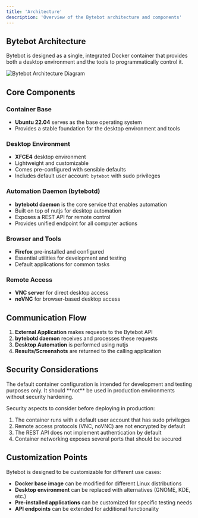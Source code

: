 ```yaml
---
title: 'Architecture'
description: 'Overview of the Bytebot architecture and components'
---
```


## Bytebot Architecture

Bytebot is designed as a single, integrated Docker container that provides both a desktop environment and the tools to programmatically control it.

<img src="/static/bytebot-diagram.png" alt="Bytebot Architecture Diagram" className="w-full max-w-4xl" />

## Core Components

### Container Base

- **Ubuntu 22.04** serves as the base operating system
- Provides a stable foundation for the desktop environment and tools

### Desktop Environment

- **XFCE4** desktop environment 
- Lightweight and customizable
- Comes pre-configured with sensible defaults
- Includes default user account: `bytebot` with sudo privileges

### Automation Daemon (bytebotd)

- **bytebotd daemon** is the core service that enables automation
- Built on top of nutjs for desktop automation
- Exposes a REST API for remote control
- Provides unified endpoint for all computer actions

### Browser and Tools

- **Firefox** pre-installed and configured
- Essential utilities for development and testing
- Default applications for common tasks

### Remote Access

- **VNC server** for direct desktop access
- **noVNC** for browser-based desktop access

## Communication Flow

1. **External Application** makes requests to the Bytebot API
2. **bytebotd daemon** receives and processes these requests
3. **Desktop Automation** is performed using nutjs 
4. **Results/Screenshots** are returned to the calling application

## Security Considerations

<Warning>
  The default container configuration is intended for development and testing purposes only. It should **not** be used in production environments without security hardening.
</Warning>

Security aspects to consider before deploying in production:

1. The container runs with a default user account that has sudo privileges
2. Remote access protocols (VNC, noVNC) are not encrypted by default
3. The REST API does not implement authentication by default
4. Container networking exposes several ports that should be secured

## Customization Points

Bytebot is designed to be customizable for different use cases:

- **Docker base image** can be modified for different Linux distributions
- **Desktop environment** can be replaced with alternatives (GNOME, KDE, etc.)
- **Pre-installed applications** can be customized for specific testing needs
- **API endpoints** can be extended for additional functionality
